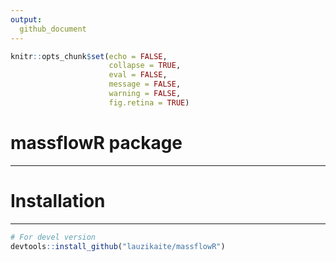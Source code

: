 ```yaml
---
output:
  github_document
---
```


```r
knitr::opts_chunk$set(echo = FALSE, 
                      collapse = TRUE,
                      eval = FALSE, 
                      message = FALSE,
                      warning = FALSE, 
                      fig.retina = TRUE)


```

# **massflowR** package
*** 

# Installation
*** 

```r
# For devel version
devtools::install_github("lauzikaite/massflowR")
```



